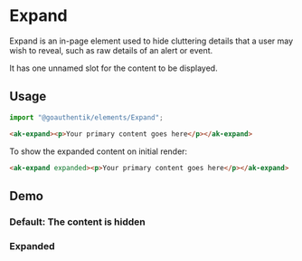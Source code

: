 

<Meta of={ExpandStories} />

# Expand

Expand is an in-page element used to hide cluttering details that a user may wish to reveal, such as raw
details of an alert or event.

It has one unnamed slot for the content to be displayed.

## Usage

```Typescript
import "@goauthentik/elements/Expand";
```

```html
<ak-expand><p>Your primary content goes here</p></ak-expand>
```

To show the expanded content on initial render:

```html
<ak-expand expanded><p>Your primary content goes here</p></ak-expand>
```

## Demo

### Default: The content is hidden

<Story of={ExpandStories.DefaultStory} />

### Expanded

<Story of={ExpandStories.Expanded} />
